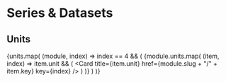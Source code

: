 # Series & Datasets


## Units
{units.map(
    (module, index) =>
    index == 4 && (
        <Cards>
            {module.units.map(
                (item, index) =>
                item.unit && (
                    <Card title={item.unit} href={module.slug + "/" + item.key} key={index} />
                )
            )}
        </Cards>
    )
)}